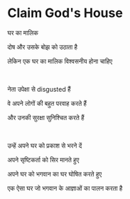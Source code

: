 # Claim God's House

घर का मालिक

दोष और उसके बोझ को उठाता है

लेकिन एक घर का मालिक विश्वसनीय होना चाहिए

<p></p>

<br />

नेता उपेक्षा से disgusted हैं

वे अपने लोगों की बहुत परवाह करते हैं

और उनकी सुरक्षा सुनिश्चित करते हैं

<p></p>

<br />

उन्हें अपने घर को प्रकाश से भरने दें

अपने सृष्टिकर्ता को सिर मानते हुए

अपने घर को भगवान का घर घोषित करते हुए

एक ऐसा घर जो भगवान के आज्ञाओं का पालन करता है